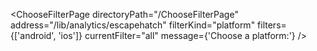 

<ChooseFilterPage
  directoryPath="/ChooseFilterPage"
  address="/lib/analytics/escapehatch"
  filterKind="platform"
  filters={['android', 'ios']}
  currentFilter="all"
  message={'Choose a platform:'}
/>
